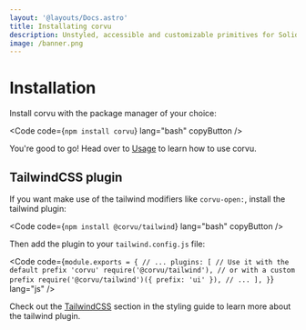 ```yaml
---
layout: '@layouts/Docs.astro'
title: Installating corvu
description: Unstyled, accessible and customizable primitives for SolidJS.
image: /banner.png
---
```


# Installation
Install corvu with the package manager of your choice:

<Code code={`
npm install corvu
`} lang="bash" copyButton />

You're good to go! Head over to [Usage](/docs/state) to learn how to use corvu.

## TailwindCSS plugin
If you want make use of the tailwind modifiers like `corvu-open:`, install the tailwind plugin:

<Code code={`
npm install @corvu/tailwind
`} lang="bash" copyButton />

Then add the plugin to your `tailwind.config.js` file:

<Code code={`
module.exports = {
  // ...
  plugins: [
    // Use it with the default prefix 'corvu'
    require('@corvu/tailwind'),
    // or with a custom prefix
    require('@corvu/tailwind')({ prefix: 'ui' }),
    // ...
  ],
}
`} lang="js" />

Check out the [TailwindCSS](/docs/styling#tailwindcss-plugin) section in the styling guide to learn more about the tailwind plugin.
